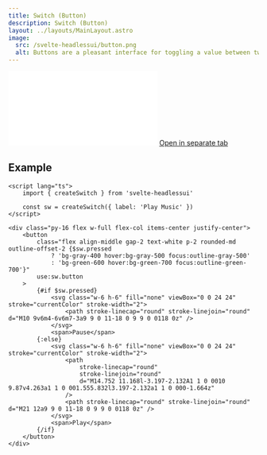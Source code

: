 ```yaml
---
title: Switch (Button)
description: Switch (Button)
layout: ../layouts/MainLayout.astro
image:
  src: /svelte-headlessui/button.png
  alt: Buttons are a pleasant interface for toggling a value between two states, and offer the same semantics and keyboard navigation as native checkbox elements.
---
```


<iframe class="w-full h-[170px] mt-8 mb-4 rounded-xl" src="/svelte-headlessui/example/button" frameborder="0" scrolling="no"></iframe>
<a href="/svelte-headlessui/example/button" target="_blank">
	Open in separate tab
</a>

## Example

```svelte
<script lang="ts">
	import { createSwitch } from 'svelte-headlessui'

	const sw = createSwitch({ label: 'Play Music' })
</script>

<div class="py-16 flex w-full flex-col items-center justify-center">
	<button
		class="flex align-middle gap-2 text-white p-2 rounded-md outline-offset-2 {$sw.pressed
			? 'bg-gray-400 hover:bg-gray-500 focus:outline-gray-500'
			: 'bg-green-600 hover:bg-green-700 focus:outline-green-700'}"
		use:sw.button
	>
		{#if $sw.pressed}
			<svg class="w-6 h-6" fill="none" viewBox="0 0 24 24" stroke="currentColor" stroke-width="2">
				<path stroke-linecap="round" stroke-linejoin="round" d="M10 9v6m4-6v6m7-3a9 9 0 11-18 0 9 9 0 0118 0z" />
			</svg>
			<span>Pause</span>
		{:else}
			<svg class="w-6 h-6" fill="none" viewBox="0 0 24 24" stroke="currentColor" stroke-width="2">
				<path
					stroke-linecap="round"
					stroke-linejoin="round"
					d="M14.752 11.168l-3.197-2.132A1 1 0 0010 9.87v4.263a1 1 0 001.555.832l3.197-2.132a1 1 0 000-1.664z"
				/>
				<path stroke-linecap="round" stroke-linejoin="round" d="M21 12a9 9 0 11-18 0 9 9 0 0118 0z" />
			</svg>
			<span>Play</span>
		{/if}
	</button>
</div>
```
